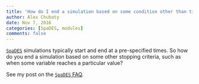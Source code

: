 ```yaml
---
title: 'How do I end a simulation based on some condition other than time?'
author: Alex Chubaty
date: Nov 7, 2016
categories: [SpaDES, modules]
comments: false
---
```

[`SpaDES`](https://spades.predictiveecology.org/) simulations typically start and end at a pre-specified times.
So how do you end a simulation based on some other stopping criteria, such as when some variable reaches a particular value?

See my post on the [`SpaDES` FAQ](https://github.com/PredictiveEcology/SpaDES/wiki/Conditional-end-simulation).
